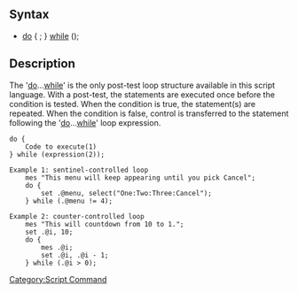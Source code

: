 == Syntax ==
* [[do]] { <statement>; } [[while]] (<condition>);

== Description ==
The '[[do]]...[[while]]' is the only post-test loop structure available in this 
script language. With a post-test, the statements are executed once before 
the condition is tested. When the condition is true, the statement(s) are 
repeated. When the condition is false, control is transferred to the 
statement following the '[[do]]...[[while]]' loop expression.


<pre>do {
	Code to execute(1)
} while (expression(2));</pre>

<pre>Example 1: sentinel-controlled loop
	mes "This menu will keep appearing until you pick Cancel";
	do {
		set .@menu, select("One:Two:Three:Cancel");
	} while (.@menu != 4);
</pre>

<pre>Example 2: counter-controlled loop
	mes "This will countdown from 10 to 1.";
	set .@i, 10;
	do {
		mes .@i;
		set .@i, .@i - 1;
	} while (.@i > 0);
</pre>

[[Category:Script Command]]